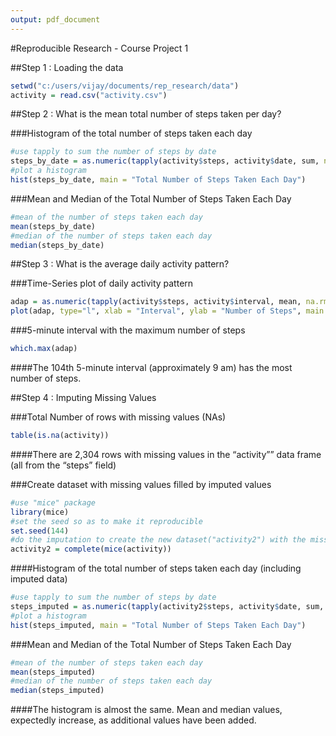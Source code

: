 ```yaml
---
output: pdf_document
---
```

#Reproducible Research - Course Project 1


##Step 1 : Loading the data

```r
setwd("c:/users/vijay/documents/rep_research/data")
activity = read.csv("activity.csv")
```


##Step 2 : What is the mean total number of steps taken per day?

###Histogram of the total number of steps taken each day

```r
#use tapply to sum the number of steps by date
steps_by_date = as.numeric(tapply(activity$steps, activity$date, sum, na.rm = T))
#plot a histogram
hist(steps_by_date, main = "Total Number of Steps Taken Each Day")
```

###Mean and Median of the Total Number of Steps Taken Each Day
```r
#mean of the number of steps taken each day
mean(steps_by_date)
#median of the number of steps taken each day
median(steps_by_date)
```


##Step 3 : What is the average daily activity pattern?

###Time-Series plot of daily activity pattern 

```r
adap = as.numeric(tapply(activity$steps, activity$interval, mean, na.rm = T))
plot(adap, type="l", xlab = "Interval", ylab = "Number of Steps", main = "Average Daily Activity Pattern")
```

###5-minute interval with the maximum number of steps

```r
which.max(adap)
```

####The 104th 5-minute interval (approximately 9 am) has the most number of steps.


##Step 4 : Imputing Missing Values

###Total Number of rows with missing values (NAs)

```r
table(is.na(activity))
```

####There are 2,304 rows with missing values in the "activity"" data frame (all from the "steps" field)

###Create dataset with missing values filled by imputed values

```r
#use "mice" package
library(mice)
#set the seed so as to make it reproducible
set.seed(144)
#do the imputation to create the new dataset("activity2") with the missing data filled in
activity2 = complete(mice(activity))
```

####Histogram of the total number of steps taken each day (including imputed data)

```r
#use tapply to sum the number of steps by date
steps_imputed = as.numeric(tapply(activity2$steps, activity$date, sum, na.rm = T))
#plot a histogram
hist(steps_imputed, main = "Total Number of Steps Taken Each Day")
```

###Mean and Median of the Total Number of Steps Taken Each Day
```r
#mean of the number of steps taken each day
mean(steps_imputed)
#median of the number of steps taken each day
median(steps_imputed)
```

####The histogram is almost the same. Mean and median values, expectedly increase, as additional values have been added.





